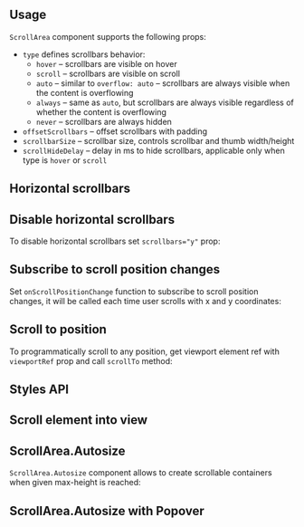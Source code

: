 

## Usage

`ScrollArea` component supports the following props:

- `type` defines scrollbars behavior:
  - `hover` – scrollbars are visible on hover
  - `scroll` – scrollbars are visible on scroll
  - `auto` – similar to `overflow: auto` – scrollbars are always visible when the content is overflowing
  - `always` – same as `auto`, but scrollbars are always visible regardless of whether the content is overflowing
  - `never` – scrollbars are always hidden
- `offsetScrollbars` – offset scrollbars with padding
- `scrollbarSize` – scrollbar size, controls scrollbar and thumb width/height
- `scrollHideDelay` – delay in ms to hide scrollbars, applicable only when type is `hover` or `scroll`

<Demo data={ScrollAreaDemos.usage} />

## Horizontal scrollbars

<Demo data={ScrollAreaDemos.horizontal} />

## Disable horizontal scrollbars

To disable horizontal scrollbars set `scrollbars="y"` prop:

<Demo data={ScrollAreaDemos.scrollbars} />

## Subscribe to scroll position changes

Set `onScrollPositionChange` function to subscribe to scroll position changes,
it will be called each time user scrolls with x and y coordinates:

<Demo data={ScrollAreaDemos.scrollPosition} />

## Scroll to position

To programmatically scroll to any position,
get viewport element ref with `viewportRef` prop and call `scrollTo` method:

<Demo data={ScrollAreaDemos.scrollTo} />

## Styles API

<Demo data={ScrollAreaDemos.stylesApi} />

## Scroll element into view

<Demo data={ScrollAreaDemos.scrollIntoView} />

## ScrollArea.Autosize

`ScrollArea.Autosize` component allows to create scrollable containers when given max-height is reached:

<Demo data={ScrollAreaDemos.maxHeight} />

## ScrollArea.Autosize with Popover

<Demo data={ScrollAreaDemos.autosizePopover} />
